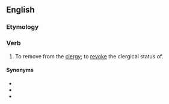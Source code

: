 ==English==

===Etymology===
{{prefix|en|un|frock}}

===Verb===
{{en-verb}}

# {{lb|en|transitive}} To remove from the [[clergy]]; to [[revoke]] the clergical status of.

====Synonyms====
* {{l|en|defrock}}
* {{l|en|disfrock}}
* {{l|en|unpriest}}